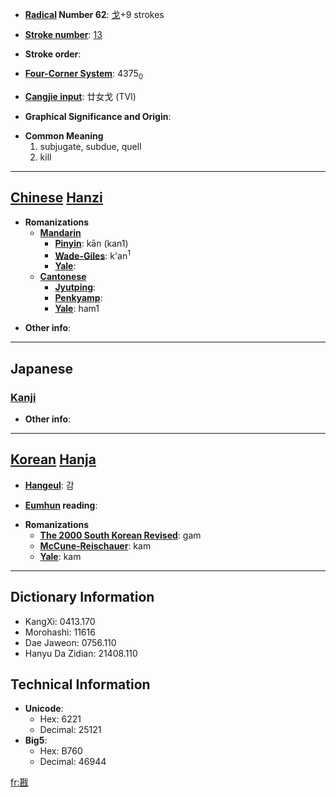 * '''[[Wiktionary:Chinese radical index| Radical]] Number 62''': [[Wiktionary:Chinese radical index 戈|戈]]+9 strokes

* '''[[Wiktionary:Chinese total strokes index|Stroke number]]''': [[Wiktionary:Chinese total strokes index 13|13]]

* '''Stroke order''': 

* '''[[Wiktionary:Chinese four corner index|Four-Corner System]]''': 4375<sub>0</sub>

* '''[[Wiktionary:Chinese Cangjie index|Cangjie input]]''': 廿女戈 (TVI)

* '''Graphical Significance and Origin''': 

* '''Common Meaning'''
*#subjugate, subdue, quell
*# kill


----

== [[Chinese]] [[Hanzi]] ==

* '''Romanizations'''
** '''[[Mandarin]]'''
*** '''[[Pinyin]]''': kān (kan1)
*** '''[[Wade-Giles]]''': k'an<sup>1</sup>
*** '''[[Yale]]''': 
** '''[[Cantonese]]'''
*** '''[[Jyutping]]''':
*** '''[[Penkyamp]]''': 
*** '''[[Yale]]''': ham1

* '''Other info''': 

----

==Japanese==
===[[Kanji]]===
{{kanji|on readings=[[かん]] (kan), [[ちん]] (chin)
|kun readings=[[かつ]] (katsu)
}}

* '''Other info''':  

----

== [[Korean]] [[Hanja]] ==

* '''[[Hangeul]]''': 감

* '''[[Eumhun]] reading''': 

* '''Romanizations'''
** '''[[The 2000 South Korean Revised Romanization|The 2000 South Korean Revised]]''': gam
** '''[[McCune-Reischauer]]''': kam
** '''[[Yale]]''': kam

----

== Dictionary Information ==

* KangXi: 0413.170
* Morohashi: 11616
* Dae Jaweon: 0756.110
* Hanyu Da Zidian: 21408.110

== Technical Information ==

* '''Unicode''':
** Hex: 6221
** Decimal: 25121
* '''Big5''':
** Hex: B760
** Decimal: 46944

[[fr:戡]]